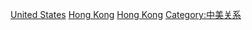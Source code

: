 [[Category:香港雙邊關係|United States]]
[[Category:美國雙邊關係|Hong Kong]]
[[Category:美國-亞洲關係|Hong Kong]]
[[Category:中美关系|Category:中美关系]]